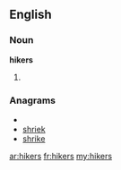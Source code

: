==English==

===Noun===
'''hikers'''

# {{plural of|hiker}}

===Anagrams===
* {{alphagram|ehikrs}}
* [[shriek#English|shriek]]
* [[shrike#English|shrike]]

[[ar:hikers]]
[[fr:hikers]]
[[my:hikers]]